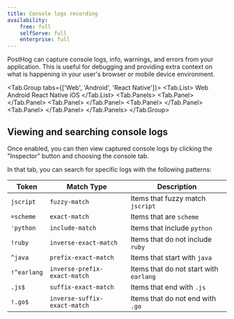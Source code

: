 ```yaml
---
title: Console logs recording
availability:
    free: full
    selfServe: full
    enterprise: full
---
```



PostHog can capture console logs, info, warnings, and errors from your application. This is useful for debugging and providing extra context on what is happening in your user's browser or mobile device environment.

<Tab.Group tabs={['Web', 'Android', 'React Native']}>
    <Tab.List>
        <Tab>Web</Tab>
        <Tab>Android</Tab>
        <Tab>React Native</Tab>
        <Tab>iOS</Tab>
    </Tab.List>
    <Tab.Panels>
        <Tab.Panel>
            <WebLogging />
        </Tab.Panel>
        <Tab.Panel>
            <AndroidLogging />
        </Tab.Panel>
        <Tab.Panel>
            <ReactNativeLogging />
        </Tab.Panel>
        <Tab.Panel>
            <IOSLogging />
        </Tab.Panel>
    </Tab.Panels>
</Tab.Group>

## Viewing and searching console logs

Once enabled, you can then view captured console logs by clicking the "Inspector" button and choosing the console tab. 

<ProductScreenshot
    imageLight='https://res.cloudinary.com/dmukukwp6/image/upload/v1715340828/posthog.com/contents/images/docs/session-replay/log-light.png'
    imageDark='https://res.cloudinary.com/dmukukwp6/image/upload/v1715340827/posthog.com/contents/images/docs/session-replay/log-dark.png'
    alt="Logs in session replay" 
    classes="rounded"
/>

In that tab, you can search for specific logs with the following patterns:

| Token       | Match Type                    | Description                                      |
|-------------|-------------------------------|--------------------------------------------------|
| `jscript`   | `fuzzy-match`                 | Items that fuzzy match `jscript`                 |
| `=scheme`   | `exact-match`                 | Items that are `scheme`                          |
| `'python`   | `include-match`               | Items that include `python`                      |
| `!ruby`     | `inverse-exact-match`         | Items that do not include `ruby`                 |
| `^java`     | `prefix-exact-match`          | Items that start with `java`                     |
| `!^earlang` | `inverse-prefix-exact-match`  | Items that do not start with `earlang`           |
| `.js$`      | `suffix-exact-match`          | Items that end with `.js`                        |
| `!.go$`     | `inverse-suffix-exact-match`  | Items that do not end with `.go`                 |
